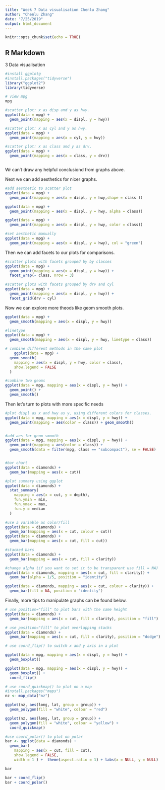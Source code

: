 ---
title: "Week 7 Data visualisation Chenlu Zhang"
author: "Chenlu Zhang"
date: "7/25/2019"
output: html_document
---

```{r setup, include=FALSE}
knitr::opts_chunk$set(echo = TRUE)
```

## R Markdown

3 Data visualisation

```{r}
#install ggplotg
#install.packages("tidyverse")
library("ggplot2")
library(tidyverse)

# view mpg
mpg

#scatter plot: x as disp and y as hwy.
ggplot(data = mpg) + 
  geom_point(mapping = aes(x = displ, y = hwy))

#scatter plot: x as cyl and y as hwy.
ggplot(data = mpg) + 
  geom_point(mapping = aes(x = cyl, y = hwy))

#scatter plot: x as class and y as drv.
ggplot(data = mpg) + 
  geom_point(mapping = aes(x = class, y = drv))



```
Wr can't draw any helpful conclusiond from graphs above.

Next we can add aesthetics for nicer graphs.

```{r message=FALSE, warning=FALSE}

#add aesthetic to scatter plot
ggplot(data = mpg) + 
  geom_point(mapping = aes(x = displ, y = hwy,shape = class ))

ggplot(data = mpg) + 
  geom_point(mapping = aes(x = displ, y = hwy, alpha = class))

ggplot(data = mpg) + 
  geom_point(mapping = aes(x = displ, y = hwy, color = class))

#set aesthetic manually
ggplot(data = mpg) + 
  geom_point(mapping = aes(x = displ, y = hwy), col = "green")

```


Then we can add facets to our plots for comparisons.


```{r}

#scatter plots with facets grouped by by classes
ggplot(data = mpg) + 
  geom_point(mapping = aes(x = displ, y = hwy)) + 
  facet_wrap(~ class, nrow = 3)

#scatter plots with facets grouped by drv and cyl
ggplot(data = mpg) + 
  geom_point(mapping = aes(x = displ, y = hwy)) + 
  facet_grid(drv ~ cyl)

```



Now we can explore more theods like geom smooth plots.

```{r}
ggplot(data = mpg) + 
  geom_smooth(mapping = aes(x = displ, y = hwy))

#linetype
ggplot(data = mpg) + 
  geom_smooth(mapping = aes(x = displ, y = hwy, linetype = class))

# combine different methods in the same plot
    ggplot(data = mpg) +
  geom_smooth(
    mapping = aes(x = displ, y = hwy, color = class),
    show.legend = FALSE
  )

#combine two geoms
ggplot(data = mpg, mapping = aes(x = displ, y = hwy)) + 
  geom_point() + 
  geom_smooth()


```


Then let's turn to plots with more specific needs


```{r}
#plot displ as x and hwy as y, using different colors for classes.
ggplot(data = mpg, mapping = aes(x = displ, y = hwy)) +
  geom_point(mapping = aes(color = class)) + geom_smooth()


#add aes for geom smooth 
ggplot(data = mpg, mapping = aes(x = displ, y = hwy)) + 
  geom_point(mapping = aes(color = class)) + 
  geom_smooth(data = filter(mpg, class == "subcompact"), se = FALSE)


#bar chart
ggplot(data = diamonds) + 
  geom_bar(mapping = aes(x = cut))

#plot summary using ggplot
ggplot(data = diamonds) + 
  stat_summary(
    mapping = aes(x = cut, y = depth),
    fun.ymin = min,
    fun.ymax = max,
    fun.y = median
  )

#use a variable as color/fill
ggplot(data = diamonds) + 
  geom_bar(mapping = aes(x = cut, colour = cut))
ggplot(data = diamonds) + 
  geom_bar(mapping = aes(x = cut, fill = cut))

#stacked bars
ggplot(data = diamonds) + 
  geom_bar(mapping = aes(x = cut, fill = clarity))

#change alpha (if you want to set it to be transparent use fill = NA)
ggplot(data = diamonds, mapping = aes(x = cut, fill = clarity)) + 
  geom_bar(alpha = 1/5, position = "identity")

ggplot(data = diamonds, mapping = aes(x = cut, colour = clarity)) + 
  geom_bar(fill = NA, position = "identity")


```


Finally, more tips to manipulate graphs can be found below.

```{r}
# use position="fill" to plot bars with the same height
ggplot(data = diamonds) + 
  geom_bar(mapping = aes(x = cut, fill = clarity), position = "fill")

# use position="fill" to plot overlapping stacks
ggplot(data = diamonds) + 
  geom_bar(mapping = aes(x = cut, fill = clarity), position = "dodge")

# use coord_flip() to switch x and y axis in a plot

ggplot(data = mpg, mapping = aes(x = displ, y = hwy)) + 
  geom_boxplot()

ggplot(data = mpg, mapping = aes(x = displ, y = hwy)) + 
  geom_boxplot() +
  coord_flip()

# use coord_quickmap() to plot on a map
#install.packages("maps")
nz <- map_data("nz")

ggplot(nz, aes(long, lat, group = group)) +
  geom_polygon(fill = "white", colour = "red")

ggplot(nz, aes(long, lat, group = group)) +
  geom_polygon(fill = "white", colour = "yellow") +
  coord_quickmap()

#use coord_polar() to plot on polar
bar <- ggplot(data = diamonds) + 
  geom_bar(
    mapping = aes(x = cut, fill = cut), 
    show.legend = FALSE,
    width = 1 ) +  theme(aspect.ratio = 1) + labs(x = NULL, y = NULL)

bar
```



```{r}
bar + coord_flip()
bar + coord_polar()
```



